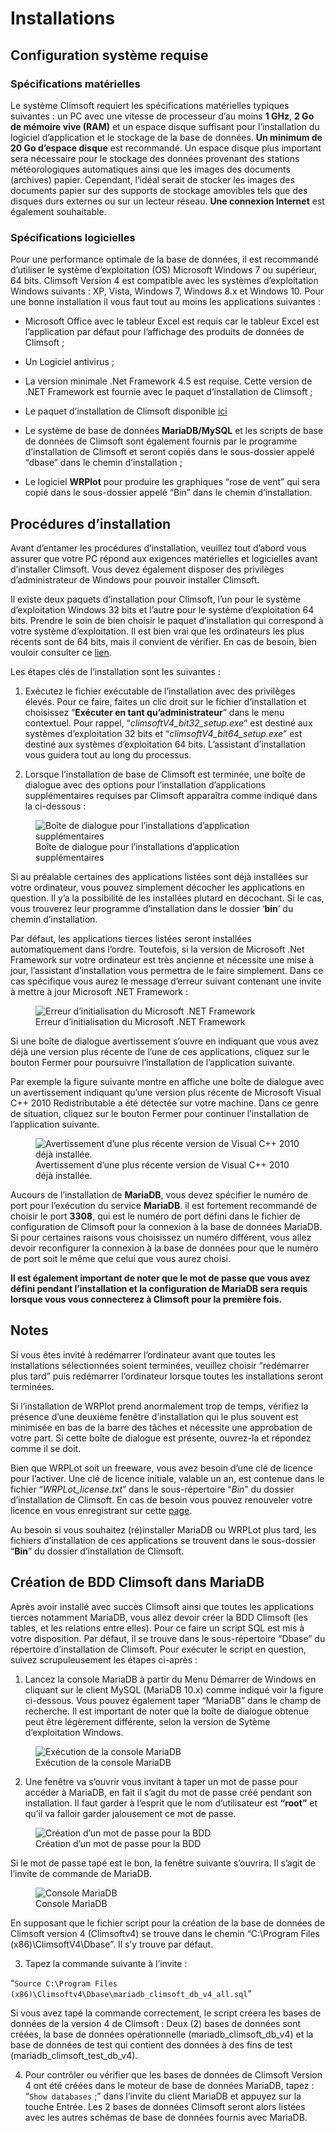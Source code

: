 # Installations 

## Configuration système requise

### Spécifications matérielles

Le système Climsoft requiert les spécifications matérielles typiques suivantes : un PC avec une vitesse de processeur d'au moins **1 GHz**, **2 Go de mémoire vive (RAM)** et un espace disque suffisant pour l'installation du logiciel d'application et le stockage de la base de données.
**Un minimum de 20 Go d'espace disque** est recommandé.
Un espace disque plus important sera nécessaire pour le stockage des données provenant des stations météorologiques automatiques ainsi que les images des documents (archives) papier.
Cependant, l'idéal serait de stocker les images des documents papier sur des supports de stockage amovibles tels que des disques durs externes ou sur un lecteur réseau.
**Une connexion Internet** est également souhaitable.

### Spécifications logicielles

Pour une performance optimale de la base de données, il est recommandé d'utiliser le système d'exploitation (OS) Microsoft Windows 7 ou supérieur, 64 bits.
Climsoft Version 4 est compatible avec les systèmes d'exploitation Windows suivants : XP, Vista, Windows 7, Windows 8.x et Windows 10.
Pour une bonne installation il vous faut tout au moins les applications suivantes :

-   Microsoft Office avec le tableur Excel est requis car le tableur Excel est l'application par défaut pour l'affichage des produits de données de Climsoft ;

-   Un Logiciel antivirus ;

-   La version minimale .Net Framework 4.5 est requise.
    Cette version de .NET Framework est fournie avec le paquet d'installation de Climsoft ;

-   Le paquet d'installation de Climsoft disponible [ici](https://github.com/climsoft/Climsoft/releases/)

-   Le système de base de données **MariaDB/MySQL** et les scripts de base de données de Climsoft sont également fournis par le programme d'installation de Climsoft et seront copiés dans le sous-dossier appelé "dbase" dans le chemin d'installation ;

-   Le logiciel **WRPlot** pour produire les graphiques "rose de vent" qui sera copié dans le sous-dossier appelé "Bin" dans le chemin d'installation.

## Procédures d'installation

Avant d'entamer les procédures d'installation, veuillez tout d'abord vous assurer que votre PC répond aux exigences matérielles et logicielles avant d'installer Climsoft.
Vous devez également disposer des privilèges d'administrateur de Windows pour pouvoir installer Climsoft.

Il existe deux paquets d'installation pour Climsoft, l'un pour le système d'exploitation Windows 32 bits et l'autre pour le système d'exploitation 64 bits.
Prendre le soin de bien choisir le paquet d'installation qui correspond à votre système d'exploitation.
Il est bien vrai que les ordinateurs les plus récents sont de 64 bits, mais il convient de vérifier.
En cas de besoin, bien vouloir consulter ce [lien](https://support.microsoft.com/fr-fr/windows/windows-32-et-64-bits-forum-aux-questions-c6ca9541-8dce-4d48-0415-94a3faa2e13d).

Les étapes clés de l'installation sont les suivantes :

1.  Exécutez le fichier exécutable de l'installation avec des privilèges élevés.
    Pour ce faire, faites un clic droit sur le fichier d'installation et choisissez "**Exécuter en tant qu'administrateur**" dans le menu contextuel.
    Pour rappel, "*climsoftV4_bit32_setup.exe*" est destiné aux systèmes d'exploitation 32 bits et "*climsoftV4_bit64_setup.exe*" est destiné aux systèmes d'exploitation 64 bits.
    L'assistant d'installation vous guidera tout au long du processus.

2.  Lorsque l'installation de base de Climsoft est terminée, une boîte de dialogue avec des options pour l'installation d'applications supplémentaires requises par Climsoft apparaîtra comme indiqué dans la ci-dessous :

![Boîte de dialogue pour l'installations d'application supplémentaires](images/image-835807309.png)

Si au préalable certaines des applications listées sont déjà installées sur votre ordinateur, vous pouvez simplement décocher les applications en question.
Il y'a la possibilité de les installées plutard en décochant.
Si le cas, vous trouverez leur programme d'installation dans le dossier '**bin**' du chemin d'installation.

Par défaut, les applications tierces listées seront installées automatiquement dans l'ordre.
Toutefois, si la version de Microsoft .Net Framework sur votre ordinateur est très ancienne et nécessite une mise à jour, l'assistant d'installation vous permettra de le faire simplement.
Dans ce cas spécifique vous aurez le message d'erreur suivant contenant une invite à mettre à jour Microsoft .NET Framework :

![Erreur d'initialisation du Microsoft .NET Framework](images/image-2080932370.png)

Si une boîte de dialogue avertissement s'ouvre en indiquant que vous avez déjà une version plus récente de l'une de ces applications, cliquez sur le bouton Fermer pour poursuivre l'installation de l'application suivante.

Par exemple la figure suivante montre en affiche une boîte de dialogue avec un avertissement indiquant qu'une version plus récente de Microsoft Visual C++ 2010 Redistributable a été détectée sur votre machine.
Dans ce genre de situation, cliquez sur le bouton Fermer pour continuer l'installation de l'application suivante.

![Avertissement d'une plus récente version de Visual C++ 2010 déjà installée.](images/image-1225442569.png)

Aucours de l'installation de **MariaDB**, vous devez spécifier le numéro de port pour l'exécution du service **MariaDB**.
il est fortement recommandé de choisir le port **3308**, qui est le numéro de port défini dans le fichier de configuration de Climsoft pour la connexion à la base de données MariaDB.
Si pour certaines raisons vous choisissez un numéro différent, vous allez devoir reconfigurer la connexion à la base de données pour que le numéro de port soit le même que celui que vous aurez choisi.

**Il est également important de noter que le mot de passe que vous avez défini pendant l'installation et la configuration de MariaDB sera requis lorsque vous vous connecterez à Climsoft pour la première fois.**

::: callout-note
## Notes

Si vous êtes invité à redémarrer l'ordinateur avant que toutes les installations sélectionnées soient terminées, veuillez choisir "redémarrer plus tard" puis redémarrer l'ordinateur lorsque toutes les installations seront terminées.
:::

Si l'installation de WRPlot prend anormalement trop de temps, vérifiez la présence d'une deuxième fenêtre d'installation qui le plus souvent est minimisée en bas de la barre des tâches et nécessite une approbation de votre part.
Si cette boîte de dialogue est présente, ouvrez-la et répondez comme il se doit.

Bien que WRPLot soit un freeware, vous avez besoin d'une clé de licence pour l'activer.
Une clé de licence initiale, valable un an, est contenue dans le fichier "*WRPLot_license.txt*" dans le sous-répertoire "*Bin*" du dossier d'installation de Climsoft.
En cas de besoin vous pouvez renouveler votre licence en vous enregistrant sur cette [page](https://www.weblakes.com/software/freeware/wrplot-view/wrplot-view-registration/).

Au besoin si vous souhaitez (ré)installer MariaDB ou WRPLot plus tard, les fichiers d'installation de ces applications se trouvent dans le sous-dossier "**Bin**" du dossier d'installation de Climsoft.

## Création de BDD Climsoft dans MariaDB

Après avoir installé avec succès Climsoft ainsi que toutes les applications tierces notamment MariaDB, vous allez devoir créer la BDD Climsoft (les tables, et les relations entre elles).
Pour ce faire un script SQL est mis à votre disposition.
Par défaut, il se trouve dans le sous-répertoire "Dbase" du répertoire d'installation de Climsoft.
Pour exécuter le script en question, suivez scrupuleusement les étapes ci-après :

1.  Lancez la console MariaDB à partir du Menu Démarrer de Windows en cliquant sur le client MySQL (MariaDB 10.x) comme indiqué voir la figure ci-dessous.
    Vous pouvez également taper "MariaDB" dans le champ de recherche.
    Il est important de noter que la boîte de dialogue obtenue peut être légèrement différente, selon la version de Sytème d'exploitation Windows.

![Exécution de la console MariaDB](images/image-137840762.png)

2.  Une fenêtre va s'ouvrir vous invitant à taper un mot de passe pour accéder à MariaDB, en fait il s'agit du mot de passe créé pendant son installation.
    Il faut garder à l'esprit que le nom d'utilisateur est **"root"** et qu'il va falloir garder jalousement ce mot de passe.

![Création d'un mot de passe pour la BDD](images/image-2017583986.png)

Si le mot de passe tapé est le bon, la fenêtre suivante s'ouvrira.
Il s'agit de l'invite de commande de MariaDB.

![Console MariaDB](images/image-1604271967.png)

En supposant que le fichier script pour la création de la base de données de Climsoft version 4 (Climsoftv4) se trouve dans le chemin "C:\\Program Files (x86)\\ClimsoftV4\\Dbase".
Il s'y trouve par défaut.

3.  Tapez la commande suivante à l'invite :

"`Source C:\Program Files (x86)\Climsoftv4\Dbase\mariadb_climsoft_db_v4_all.sql`"

Si vous avez tapé la commande correctement, le script créera les bases de données de la version 4 de Climsoft : Deux (2) bases de données sont créées, la base de données opérationnelle (mariadb_climsoft_db_v4) et la base de données de test qui contient des données à des fins de test (mariadb_climsoft_test_db_v4).

4.  Pour contrôler ou vérifier que les bases de données de Climsoft Version 4 ont été créées dans le moteur de base de données MariaDB, tapez : "`Show databases` ;" dans l'invite du client MariaDB et appuyez sur la touche Entrée.
    Les 2 bases de données Climsoft seront alors listées avec les autres schémas de base de données fournis avec MariaDB.
